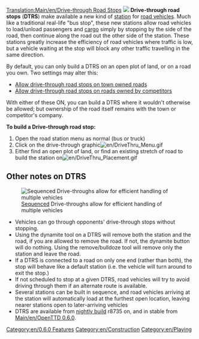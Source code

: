 [[Translation:Main/en/Drive-through Road Stops]]
[[File:en/DriveThru Bus Stops.gif|left|]]
'''Drive-through road stops''' ('''DTRS''') make available a new kind of [[Main/en/Stations|station]] for [[Main/en/Road vehicles|road vehicles]].  Much like a traditional real-life "bus stop", these new stations allow road vehicles to load/unload passengers and [[Main/en/Cargo|cargo]] simply by stopping by the side of the road, then continue along the road out the other side of the station.  These stations greatly increase the efficiency of road vehicles where traffic is low, but a vehicle waiting at the stop will block any other traffic travelling in the same direction.

By default, you can only build a DTRS on an open plot of land, or on a road you own. Two settings may alter this: 

* [[Main/en/Advanced Settings/Stations#Allow drive-through road stops on town owned roads|Allow drive-through road stops on town owned roads]]
* [[Main/en/Advanced Settings/Stations#Allow drive-through road stops on roads owned by competitors|Allow drive-through road stops on roads owned by competitors]]

With either of these ON, you can build a DTRS where it wouldn't otherwise be allowed; but ownership of the road itself remains with the town or competitor's company. 

'''To build a Drive-through road stop:'''
#Open the road station menu as normal (bus or truck)
#Click on the drive-through graphic[[File:en/DriveThru Menu.gif|none]]
#Either find an open plot of land, or find an existing stretch of road to build the station on[[File:en/DriveThru Placement.gif|none]]

==Other notes on DTRS==
[[File:en/DriveThru Multiple.gif|frame|[[Loading_Bays#Multistop|Sequenced]] Drive-throughs allow for efficient handling of multiple vehicles]]
*Vehicles can go through opponents' drive-through stops without stopping.
*Using the dynamite tool on a DTRS will remove both the station and the road, if you are allowed to remove the road. If not, the dynamite button will do nothing.  Using the remove/bulldoze tool will remove only the station and leave the road.
*If a DTRS is connected to a road on only one end (rather than both), the stop will behave like a default station (i.e. the vehicle will turn around to exit the stop.)
*If not scheduled to stop at a given DTRS, road vehicles will try to avoid driving through them if an alternate route is available.
*Several stations can be built in sequence, and road vehicles arriving at the station will automatically load at the furthest open location, leaving nearer stations open to later-arriving vehicles
*DTRS are available from [[Main/en/Nightly build|nightly build]] r8735 on, and in stable from [[Main/en/OpenTTD 0.6.0]].

[[Category:en/0.6.0 Features]]
[[Category:en/Construction]]
[[Category:en/Playing]]